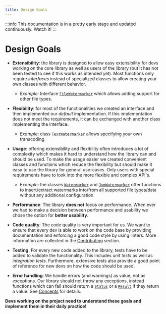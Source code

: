 ```yaml
---
title: Design Goals
---
```


<!--
 Copyright (c) 2024 Fraunhofer-Gesellschaft zur Förderung der angewandten Forschung e.V.

 This work is licensed under the Fraunhofer License (on the basis of the MIT license)
 that can be found in the LICENSE file.
-->


<PatentHint components={props.components} />

:::info
This documentation is in a pretty early stage and updated continuously. Watch it!
:::

# Design Goals
 - **Extensibility**: the library is designed to allow easy extensibility for devs working on the
 core library as well as users of the library (but it has not been tested to see if this works as
intended yet). Most functions only require *interfaces* instead of specialized classes to allow
creating your own classes with different behavior.
   - *Example*: Interface
   [`FileWatermarker`](https://github.com/FraunhoferISST/TREND/blob/main/watermarker/src/commonMain/kotlin/fileWatermarker/FileWatermarker.kt)
   which allows adding support for other file types.

- **Flexibility**: for most of the functionalities we created an interface and then
implemented our *default* implementation. If this implementation does not meet the requirements, it
can be exchanged with another class implementing the interface. 
   - *Example*: class
   [`TextWatermarker`](https://github.com/FraunhoferISST/TREND/blob/main/watermarker/src/commonMain/kotlin/fileWatermarker/TextWatermarker.kt#L37)
   allows specifying your own transcoding.

- **Usage**: offering extensibility and flexibility often introduces a lot of complexity which makes it
hard to understand how the library can and should be used. To make the usage easier we created 
convenient classes and functions which reduce the flexibility but should make it easy to use the 
library for general use-cases. Only users with special requirements have to look into the more
flexible and complex API's.
   - *Example*: the classes
   [`Watermarker`](https://github.com/FraunhoferISST/TREND/blob/main/watermarker/src/commonMain/kotlin/Watermarker.kt)
   and
   [`JvmWatermarker`](https://github.com/FraunhoferISST/TREND/blob/main/watermarker/src/jvmMain/kotlin/JvmWatermarker.kt)
   offer functions to insert/extract watermarks into/from all supported file types/data without any
   additional configuration.

- **Performance**: The library **does not** focus on performance. When ever we had to make a decision
between performance and usability we chose the option for **better usability**.

- **Code quality**: The code quality is very important for us. We want to ensure that every dev is
able to work on the code base by providing documentation and enforcing a good code style by
using linters. More information are collected in the [Contributing](../../contributing)
section.

- **Testing**: For every new code added to the library, tests have to be added to validate the
functionality. This includes *unit tests* as well as *integration tests*. Furthermore, extensive
tests also provide a good point of reference for new devs on how the code should be used.

- **Error handling**: We handle errors (and warnings) as value, not as exceptions. Our library
should not throw any exceptions, instead functions which can fail should return a
[`Status`](https://github.com/FraunhoferISST/TREND/blob/main/watermarker/src/commonMain/kotlin/returnTypes/Status.kt)
or a
[`Result`](https://github.com/FraunhoferISST/TREND/blob/main/watermarker/src/commonMain/kotlin/returnTypes/Result.kt)
if they return a value. See [Concepts](../concepts/#error-handling-1) for details.

**Devs working on the project need to understand these goals and implement them in their daily
practice!**
